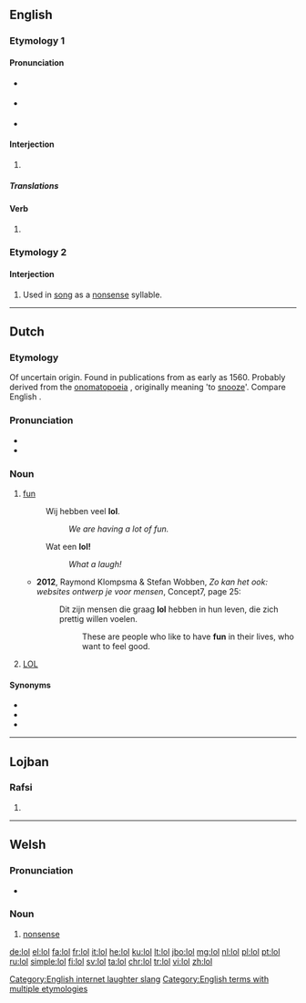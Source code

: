 {{also|LOL}}
==English==

===Etymology 1===

====Pronunciation====
* {{a|UK}} {{IPA|/ɛləʊˈɛl/|/lɒl/}}
* {{a|US}} {{IPA|/ˌɛlˌoʊˈɛl/|/lɑl/|/loʊl/|lang=mul}}
* {{rhymes|ɒl}}

====Interjection====
{{en-interj}}

# {{context|Internet slang|text messaging|lang=en}} {{alternative form of|LOL}}

=====Translations=====
{{trans-see|Used to express laughter|LOL}}

====Verb====
{{en-verb|lols|'''[[loling]]''' ''or'' '''[[lolling]]'''|'''[[loled]]''', '''[[lol'd]]''', '''[[lolled]]''' ''or'' '''[[lold]]'''}}

# {{context|Internet slang|text messaging|intransitive|lang=en}} {{alternative form of|LOL}}

===Etymology 2===

====Interjection====
{{en-interj}}

# {{context|archaic|lang=en}} Used in [[song]] as a [[nonsense]] syllable.

[[Category:English internet laughter slang]]
[[Category:English terms with multiple etymologies]]

----

==Dutch==
{{was fwotd|2012|September|30}}

===Etymology===
Of uncertain origin. Found in publications from as early as 1560. Probably derived from the [[onomatopoeia]] {{term|lollen|lang=nl}}, originally meaning 'to [[snooze]]'. Compare English {{term|loll|lang=en}}.

===Pronunciation===
* {{IPA|lang=nl|/lɔl/}}
* {{rhymes|ɔl|lang=nl}}

===Noun===
{{nl-noun|f|-|lolletje}}

# [[fun]]
#: Wij hebben veel '''lol'''.
#:: ''We are having a lot of fun.''
#: Wat een '''lol!'''
#:: ''What a laugh!''
#* '''2012''', Raymond Klompsma & Stefan Wobben, ''Zo kan het ook: websites ontwerp je voor mensen'', Concept7, page 25:
#*: Dit zijn mensen die graag '''lol''' hebben in hun leven, die zich prettig willen voelen.
#*:: These are people who like to have '''fun''' in their lives, who want to feel good.
# [[lol#Translingual|LOL]] {{gloss|"laughing out loud", although it is not an acronym in Dutch}}

====Synonyms====
* {{l|nl|plezier}}
* {{l|nl|pret}}
* {{l|nl|vertier}}

----

==Lojban==

===Rafsi===
{{jbo-rafsi}}

# {{jbo-rafsi of|loldi}}

----

==Welsh==

===Pronunciation===
* {{IPA|[lɔl]|lang=cy}}

===Noun===
{{cy-noun|f|-}}

# [[nonsense]]

[[de:lol]]
[[el:lol]]
[[fa:lol]]
[[fr:lol]]
[[it:lol]]
[[he:lol]]
[[ku:lol]]
[[lt:lol]]
[[jbo:lol]]
[[mg:lol]]
[[nl:lol]]
[[pl:lol]]
[[pt:lol]]
[[ru:lol]]
[[simple:lol]]
[[fi:lol]]
[[sv:lol]]
[[ta:lol]]
[[chr:lol]]
[[tr:lol]]
[[vi:lol]]
[[zh:lol]]